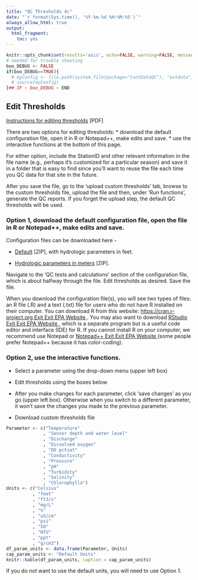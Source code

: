 ```yaml
---
title: "QC Thresholds 4c"
date: "`r format(Sys.time(), '%Y-%m-%d %H:%M:%S')`"
always_allow_html: true
output:
  html_fragment:
    toc: yes
---
```


```r
knitr::opts_chunk$set(results='asis', echo=FALSE, warning=FALSE, message = FALSE)
# needed for trouble shooting
boo_DEBUG <- FALSE
if(boo_DEBUG==TRUE){
  # myConfig <- file.path(system.file(package="ContDataQC"), "extdata", "config.ORIG.R")
  # source(myConfig)
}## IF ~ boo_DEBUG ~ END
```

## Edit Thresholds

[Instructions for editing thresholds](EditingQCtestThresholds_20220117.pdf) [PDF]

There are two options for editing thresholds:
* download the default configuration file, open it in R or Notepad++, make edits and save.
* use the interactive functions at the bottom of this page. 

For either option, include the StationID and other relevant information in the file name (e.g., perhaps it's customized for a particular season) and save it in a folder that is easy to find since you'll want to reuse the file each time you QC data for that site in the future.

After you save the file, go to the 'upload custom thresholds' tab, browse to the custom thresholds file, upload the file and then, under 'Run functions', generate the QC reports. If you forget the upload step, the default QC thresholds will be used.

### Option 1, download the default configuration file, open the file in R or Notepad++, make edits and save.

Configuration files can be downloaded here -

*	[Default](Config_default.zip) [ZIP], with hydrologic parameters in feet.

*	[Hydrologic parameters in meters](Config_Lakes_meters.zip) [ZIP].

Navigate to the ‘QC tests and calculations’ section of the configuration file, which is about halfway through the file. Edit thresholds as desired. Save the file.

When you download the configuration file(s), you will see two types of files: an R file (.R) and a text (.txt) file for users who do not have R installed on their computer. You can download R from this website: 
<a class="menu__link" href="https://cran.r-project.org" target="_blank">https://cran.r-project.org<span class="usa-tag external-link__tag" title="Exit EPA Website">
                    <span aria-hidden="true">Exit</span>
                    <span class="u-visually-hidden"> Exit EPA Website</span>
                  </span>
                </a>. 
You may also want to download <a class="menu__link" href="https://www.rstudio.com/products/rstudio/download/" target="_blank">RStudio<span class="usa-tag external-link__tag" title="Exit EPA Website">
                    <span aria-hidden="true">Exit</span>
                    <span class="u-visually-hidden"> Exit EPA Website</span>
                  </span>
                </a>, which is a separate program but is a useful code editor and interface (IDE) for R. If you cannot install R on your computer, we recommend use Notepad or 
<a class="menu__link" href="https://notepad-plus-plus.org/downloads" target="_blank">Notepad++<span class="usa-tag external-link__tag" title="Exit EPA Website">
                    <span aria-hidden="true">Exit</span>
                    <span class="u-visually-hidden"> Exit EPA Website</span>
                  </span>
                </a>
(some people prefer Notepad++ because it has color-coding).


### Option 2, use the interactive functions.

* Select a parameter using the drop-down menu (upper left box)

* Edit thresholds using the boxes below

* After you make changes for each parameter, click ‘save changes’ as you go (upper left box). Otherwise when you switch to a different parameter, it won’t save the changes you made to the previous parameter. 

* Download custom thresholds file

```r
Parameter <- c("Temperature"
              , "Sensor depth and water level"
              , "Discharge"
              , "Dissolved oxygen"
              , "DO pctsat"
              , "Conductivity"
              , "Pressure"
              , "pH"
              , "Turbidity"
              , "Salinity"
              , "Chlorophylla")
Units <- c("Celsius"
          , "feet"
          , "ft3/s"
          , "mg/L"
          , "%"
          , "uS/cm"
          , "psi"
          , "SU"
          , "NTU"
          , "ppt"
          , "g/cm3")
df_param_units <- data.frame(Parameter, Units)
cap_param_units <- "Default Units"
knitr::kable(df_param_units, caption = cap_param_units)
```

If you do not want to use the default units, you will need to use Option 1.
